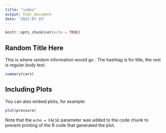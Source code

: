 ```yaml
---
title: "index"
output: html_document
date: "2022-07-19"
---
```


```r
knitr::opts_chunk$set(echo = TRUE)
```

## Random Title Here
This is where random information would go . The hashtag is for title, the rest is regular body text. 

```r
summary(cars)
```

## Including Plots

You can also embed plots, for example:

```r
plot(pressure)
```

Note that the `echo = FALSE` parameter was added to the code chunk to prevent printing of the R code that generated the plot.
